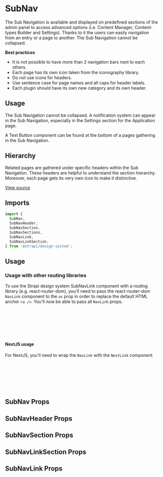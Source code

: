 

<Meta of={SubNavStories} />

# SubNav

The Sub Navigation is available and displayed on predefined sections of the admin panel to access advanced options (i.e.
Content Manager, Content-types Builder and Settings). Thanks to it the users can easily navigation from an entry or a
page to another. The Sub Navigation cannot be collapsed.

**Best practices**

- It is not possible to have more than 2 navigation bars next to each others.
- Each page has its own icon taken from the iconography library.
- Do not use icons for headers.
- Use sentence case for page names and all caps for header labels.
- Each plugin should have its own new category and its own header.

## Usage

The Sub Navigation cannot be collapsed. A notification system can appear in the Sub Navigation, especially in the
Settings section for the Application page.

A Text Button component can be found at the bottom of a pages gathering in the Sub Navigation.

## Hierarchy

Related pages are gathered under specific headers within the Sub Navigation. These headers are helpful to understand the
section hierarchy. Moreover, each page gets its very own icon to make it distinctive.

[View source](https://github.com/strapi/design-system/tree/main/packages/design-system/src/SubNav)

## Imports

```js
import {
  SubNav,
  SubNavHeader,
  SubNavSection,
  SubNavSections,
  SubNavLink,
  SubNavLinkSection,
} from '@strapi/design-system';
```

## Usage

<Canvas of={SubNavStories.Base} />

### Usage with other routing libraries

To use the Strapi design system SubNavLink component with a routing library (e.g. react-router-dom), you'll need to pass
the react-router-dom `NavLink` component to the `as` prop in order to replace the default HTML anchor `<a />`. You'll
now be able to pass all `NavLink` props.

```jsx
import { SubNavLink } from '@strapi/design-system';
import { NavLink } from 'react-router-dom';

<SubNavLink as={NavLink} to="/home">
  Home
</SubNavLink>;
```

#### NextJS usage

For NextJS, you'll need to wrap the `NavLink` with the `NextLink` component

```jsx
import { SubNavLink } from '@strapi/design-system/SubNavLink';
import NextLink from 'next/link';

<NextLink href="/home" passHref>
  <SubNavLink>Home</SubNavLink>
</NextLink>;
```

## SubNav Props

<ArgsTable of={SubNav} />

## SubNavHeader Props

<ArgsTable of={SubNavHeader} />

## SubNavSection Props

<ArgsTable of={SubNavSection} />

## SubNavLinkSection Props

<ArgsTable of={SubNavLinkSection} />

## SubNavLink Props

<ArgsTable of={SubNavLink} />
